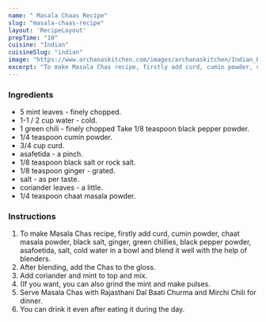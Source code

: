 ---
name: " Masala Chaas Recipe"
slug: "masala-chaas-recipe"
layout: 'RecipeLayout'
prepTime: "10"
cuisine: "Indian"
cuisineSlug: "indian"
image: "https://www.archanaskitchen.com/images/archanaskitchen/Indian_Beverages/Masala_Chaas_Recipe_Indian_Spiced_Buttermilk-1_1600.jpg"
excerpt: "To make Masala Chas recipe, firstly add curd, cumin powder, chaat masala powder, black salt, ginger, green chillies, black pepper powder, asafoetida, salt, cold water in a bowl and blend it well with the help of blenders"
---

### Ingredients

-  5 mint leaves - finely chopped.
-  1-1 / 2 cup water - cold.
-  1 green chili - finely chopped Take 1/8 teaspoon black pepper powder.
-  1/4 teaspoon cumin powder.
- 3/4 cup curd.
-  asafetida - a pinch.
-  1/8 teaspoon black salt or rock salt.
-  1/8 teaspoon ginger - grated.
-  salt - as per taste.
-  coriander leaves - a little.
-  1/4 teaspoon chaat masala powder.

### Instructions

1. To make Masala Chas recipe, firstly add curd, cumin powder, chaat masala powder, black salt, ginger, green chillies, black pepper powder, asafoetida, salt, cold water in a bowl and blend it well with the help of blenders.
1. After blending, add the Chas to the gloss.
1. Add coriander and mint to top and mix.
1. (If you want, you can also grind the mint and make pulses.
1. Serve Masala Chas with Rajasthani Dal Baati Churma and Mirchi Chili for dinner.
1. You can drink it even after eating it during the day.
